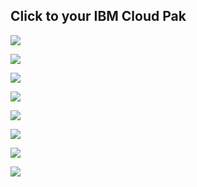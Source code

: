 

## Click to your IBM Cloud Pak

<Row>

<Column colLg={4} colMd={4} noGutterMdLeft>
<ArticleCard
    color="dark"
    title="Cloud Pak for Applications"
    href="/apps/cp4a_overview/"
    >

![](../images/cp4apps-blue.png)

</ArticleCard>
</Column>

<Column colLg={4} colMd={4} noGutterMdLeft>
<ArticleCard
    color="dark"
    title="Cloud Pak for Automation"
    href="/automation/introduction/"
    >

![](../images/cp4auto-blue.png)

</ArticleCard>

</Column>

<Column colLg={4} colMd={4} noGutterMdLeft>
<ArticleCard
    color="dark"
    title="Cloud Pak for Integration"
    href="/integration/introduction/"
    >

![](../images/cp4int-blue.png)

</ArticleCard>
</Column>
</Row>

<Row>

<Column colLg={4} colMd={4} noGutterMdLeft>
<ArticleCard
    color="dark"
    title="Cloud Pak for Multicloud Management"
    href="/mcm/cp4mcm_introduction/"
    >

![](../images/cp4mcm-blue.png)

</ArticleCard>

</Column>

<Column colLg={4} colMd={4} noGutterMdLeft>
<ArticleCard
    color="dark"
    title="Cloud Pak for Security"
    href="/security/introduction/"
    >

![](../images/cp4sec1-blue.png)

</ArticleCard>

</Column>

<Column colLg={4} colMd={4} noGutterMdLeft>
<ArticleCard
    color="dark"
    title="Multiple Cloud Pak Implementation"
    href="/multipak/multipak_overview/"
    >

![](../images/cpmult1-blue.png)

</ArticleCard>

</Column>

</Row>

<Row>

<Column colLg={4} colMd={4} noGutterMdLeft>
<ArticleCard
    color="dark"
    title="OpenShift Platform"
    href="/ocp/introduction/"
    >

![](../images/rh-ocp.jpg)

</ArticleCard>
</Column>

<Column colLg={4} colMd={4} noGutterMdLeft>
<ArticleCard
    color="dark"
    title="What's New"
    href="/news/"
    >

![](../images/newsextra.jpg)

</ArticleCard>
</Column>
</Row>
